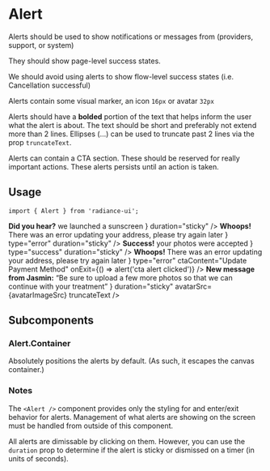 
<Meta title="Alert" component={Alert} />

# Alert

Alerts should be used to show notifications or messages from (providers, support, or system)

They should show page-level success states.

We should avoid using alerts to show flow-level success states (i.e. Cancellation successful)

Alerts contain some visual marker, an icon `16px` or avatar `32px`

Alerts should have a **bolded** portion of the text that helps inform the user what the alert is about. The text should be short and preferably not extend more than 2 lines. Ellipses (...) can be used to truncate past 2 lines via the prop `truncateText`.

Alerts can contain a CTA section. These should be reserved for really important actions. These alerts persists until an action is taken.

## Usage

```tsx
import { Alert } from 'radiance-ui';
```

<ArgsTable of={Alert} />

<Canvas>
  <Story name="Disappearing (Default)">
    <Alert content="Default Alert: it will disappear after 3 seconds" />
  </Story>
</Canvas>

<Canvas>
  <Story name="Sticky">
    <Alert
      content={
        <React.Fragment>
          <strong>Did you hear?</strong> we launched a sunscreen
        </React.Fragment>
      }
      duration="sticky"
    />
  </Story>
</Canvas>

<Canvas>
  <Story name="Error">
    <Alert
      content={
        <React.Fragment>
          <strong>Whoops!</strong> There was an error updating your address,
          please try again later
        </React.Fragment>
      }
      type="error"
      duration="sticky"
    />
  </Story>
</Canvas>

<Canvas>
  <Story name="Success">
    <Alert
      content={
        <React.Fragment>
          <strong>Success!</strong> your photos were accepted
        </React.Fragment>
      }
      type="success"
      duration="sticky"
    />
  </Story>
</Canvas>

<Canvas>
  <Story name="With CTA">
    <Alert
      content={
        <React.Fragment>
          <strong>Whoops!</strong> There was an error updating your address,
          please try again later
        </React.Fragment>
      }
      type="error"
      ctaContent="Update Payment Method"
      onExit={() => alert('cta alert clicked')}
    />
  </Story>
</Canvas>

<Canvas>
  <Story name="With Image">
    <Alert
      content={
        <React.Fragment>
          <strong>New message from Jasmin:</strong> “Be sure to upload a few
          more photos so that we can continue with your treatment”
        </React.Fragment>
      }
      duration="sticky"
      avatarSrc={avatarImageSrc}
      truncateText
    />
  </Story>
</Canvas>

## Subcomponents

### Alert.Container

<Canvas>
  <Story name="With Alert.Container">
    <Alert.Container>
      <Alert content="Alert.Container fixes my position" />
    </Alert.Container>
  </Story>
</Canvas>

Absolutely positions the alerts by default. (As such, it escapes the canvas container.)

### Notes

The `<Alert />` component provides only the styling for and enter/exit
behavior for alerts. Management of what alerts are showing on the screen
must be handled from outside of this component.

All alerts are dimissable by clicking on them. However, you can use the
`duration` prop to determine if the alert is sticky or dismissed on a
timer (in units of seconds).
